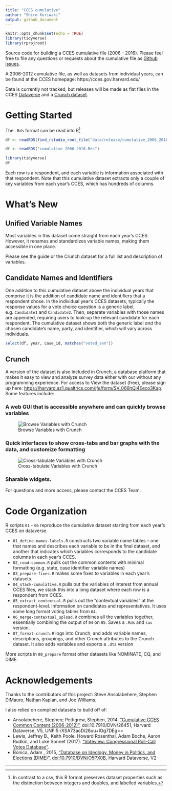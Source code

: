 ```yaml
---
title: "CCES cumulative"
author: "Shiro Kuriwaki"
output: github_document
---
```


```r
knitr::opts_chunk$set(echo = TRUE)
library(tidyverse)
library(rprojroot)
```

Source code for building a CCES cumulative file (2006 - 2016). Please feel free to file any questions or requests about the cumulative file as [Github issues](https://github.com/kuriwaki/cces_cumulative/issues). 


A 2006-2012 cumulative file, as well as datasets from individual years, can be found at the CCES homepage: https://cces.gov.harvard.edu/


Data is currently not tracked, but releases will be made as flat files in the CCES [Dataverse](https://dataverse.harvard.edu/dataverse/cces) and a [Crunch dataset](crunch.io). 

# Getting Started 

The `.Rds` format can be read into R^[In contrast to a csv, this R format preserves dataset properties such as the distinction between integers and doubles, and labelled variables.]

```r
df <- readRDS(find_rstudio_root_file("data/release/cumulative_2006_2016.Rds"))
```

```r
df <- readRDS("cumulative_2006_2016.Rds")
```
```r
library(tidyverse)
df
```

Each row is a respondent, and each variable is information associated with that respondent. Note that this cumulative dataset extracts only a couple of key variables from each year's CCES, which has hundreds of columns. 



# What's New

## Unified Variable Names

Most variables in this dataset come straight from each year's CCES. However, it renames and standardizes variable names, making them accessible in one place. 

Please see the guide or the Crunch dataset for a full list and description of variables. 



## Candidate Names and Identifiers
One addition to this cumulative dataset above the individual years that comprise it is the addition of candidate name and identifiers that a respondent chose. In the individual year's CCES datasets, typically the response values for a vote choice question is a generic label, e.g. `Candidate1` and `Candidate2`. Then, separate variables with those names are appended, requiring users to look-up the relevant candidate for each respondent. The cumulative dataset shows both the generic label _and_ the chosen candidate's name, party, and identifier, which will vary across individuals. 

```r
select(df, year, case_id, matches("voted_sen"))
```



## Crunch

A version of the dataset is also included in Crunch, a database platform that makes it easy to view and analyze survey data either with our without any programming experience.  For access to View the dataset (free), please sign up here: <https://harvard.az1.qualtrics.com/jfe/form/SV_066hQi4Eeco3Kap>. Some features include:


### A web GUI that is accessible anywhere and can quickly browse variables

![Browse Variables with Crunch](guide/01_crunch_browse.gif)

### Quick interfaces to show cross-tabs and bar graphs with the data, and customize formatting

![Cross-tabulate Variables with Crunch](guide/02_crunch_tab.gif)

### Sharable widgets.  


For questions and more access, please contact the CCES Team.





# Code Organization

R scripts `01` - `06` reproduce the cumulative dataset starting from each year's CCES on dataverse. 

- `01_define-names-labels.R` constructs two variable name tables -- one that names and describes each variable to be in the final dataset, and another that indicates which variables corresponds to the candidate columns in each year's CCES.
- `02_read-common.R` pulls out the common contents with minimal formatting (e.g. state, case identifier variable names)
- `03_prepare-fixes.R` makes some fixes to variables in each year's datasets.
- `04_stack-cumulative.R` pulls out the variables of interest from annual CCES files, we stack this into a long dataset where each row is a respondent from CCES.
- `05_extract_contextual.R` pulls out the "contextual variables" at the respondent-level. information on candidates and representatives. It uses some long format voting tables from `04`.
- `06_merge-contextual_upload.R` combines all the variables together, essentially combining the output of `04` on `05`. Saves a `.Rds` and `sav` version. 
- `07_format-crunch.R` logs into Crunch, and adds variable names, descriptions, groupings, and other Crunch attributes to the Crunch dataset. It also adds variables and exports a `.dta` version


More scripts in `00_prepare` format other datasets like NOMINATE, CQ, and DIME. 



# Acknowledgements

Thanks to the contributors of this project: Steve Ansolabehere, Stephen DiMauro, Nathan Kaplan, and Joe Williams.

I also relied on compiled datasets to build off of:

* Ansolabehere, Stephen; Pettigrew, Stephen, 2014, ["Cumulative CCES Common Content (2006-2012)"](https://dataverse.harvard.edu/dataset.xhtml?persistentId=doi:10.7910/DVN/26451), doi:10.7910/DVN/26451, Harvard Dataverse, V5, UNF:5:rXSA73aoDi28uu+IOg7DEg==
* Lewis, Jeffrey B., Keith Poole, Howard Rosenthal, Adam Boche, Aaron Rudkin, and Luke Sonnet (2017). ["Voteview: Congressional Roll-Call Votes Database"](https://voteview.com).
* Bonica, Adam , 2015, ["Database on Ideology, Money in Politics, and Elections (DIME)"](https://dataverse.harvard.edu/dataset.xhtml?persistentId=doi:10.7910/DVN/O5PX0B), <doi:10.7910/DVN/O5PX0B>, Harvard Dataverse, V2

--------

